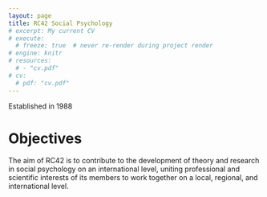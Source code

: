 ```yaml
---
layout: page
title: RC42 Social Psychology
# excerpt: My current CV
# execute:
  # freeze: true  # never re-render during project render
# engine: knitr 
# resources:
  # - "cv.pdf"
# cv:
  # pdf: "cv.pdf"
---
```


Established in 1988

# Objectives
The aim of RC42 is to contribute to the development of theory and research in social psychology on an international level, uniting professional and scientific interests of its members to work together on a local, regional, and international level.

